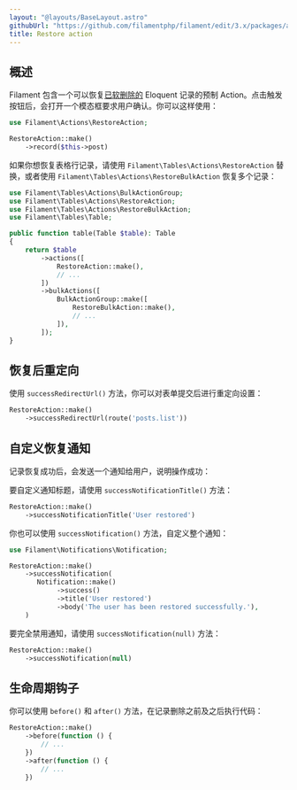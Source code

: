 ```yaml
---
layout: "@layouts/BaseLayout.astro"
githubUrl: "https://github.com/filamentphp/filament/edit/3.x/packages/actions/docs/07-prebuilt-actions/07-restore.md"
title: Restore action
---
```


## 概述

Filament 包含一个可以恢复[已软删除的](https://laravel.com/docs/eloquent#soft-deleting) Eloquent 记录的预制 Action。点击触发按钮后，会打开一个模态框要求用户确认。你可以这样使用：

```php
use Filament\Actions\RestoreAction;

RestoreAction::make()
    ->record($this->post)
```

如果你想恢复表格行记录，请使用 `Filament\Tables\Actions\RestoreAction` 替换，或者使用 `Filament\Tables\Actions\RestoreBulkAction` 恢复多个记录：

```php
use Filament\Tables\Actions\BulkActionGroup;
use Filament\Tables\Actions\RestoreAction;
use Filament\Tables\Actions\RestoreBulkAction;
use Filament\Tables\Table;

public function table(Table $table): Table
{
    return $table
        ->actions([
            RestoreAction::make(),
            // ...
        ])
        ->bulkActions([
            BulkActionGroup::make([
                RestoreBulkAction::make(),
                // ...
            ]),
        ]);
}
```

## 恢复后重定向

使用 `successRedirectUrl()` 方法，你可以对表单提交后进行重定向设置：

```php
RestoreAction::make()
    ->successRedirectUrl(route('posts.list'))
```

## 自定义恢复通知

记录恢复成功后，会发送一个通知给用户，说明操作成功：

要自定义通知标题，请使用 `successNotificationTitle()` 方法：

```php
RestoreAction::make()
    ->successNotificationTitle('User restored')
```

你也可以使用 `successNotification()` 方法，自定义整个通知：

```php
use Filament\Notifications\Notification;

RestoreAction::make()
    ->successNotification(
       Notification::make()
            ->success()
            ->title('User restored')
            ->body('The user has been restored successfully.'),
    )
```

要完全禁用通知，请使用 `successNotification(null)` 方法：

```php
RestoreAction::make()
    ->successNotification(null)
```

## 生命周期钩子

你可以使用 `before()` 和  `after()` 方法，在记录删除之前及之后执行代码：

```php
RestoreAction::make()
    ->before(function () {
        // ...
    })
    ->after(function () {
        // ...
    })
```

